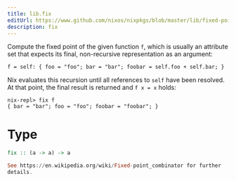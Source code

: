 ```yaml
---
title: lib.fix
editUrl: https://www.github.com/nixos/nixpkgs/blob/master/lib/fixed-points.nix#L29C9
description: fix
---
```



Compute the fixed point of the given function `f`, which is usually an
attribute set that expects its final, non-recursive representation as an
argument:

```
f = self: { foo = "foo"; bar = "bar"; foobar = self.foo + self.bar; }
```

Nix evaluates this recursion until all references to `self` have been
resolved. At that point, the final result is returned and `f x = x` holds:

```
nix-repl> fix f
{ bar = "bar"; foo = "foo"; foobar = "foobar"; }
```

# Type

```haskell
fix :: (a -> a) -> a

See https://en.wikipedia.org/wiki/Fixed-point_combinator for further
details.
```
